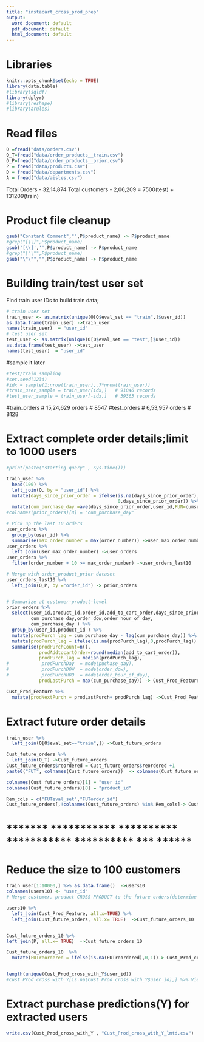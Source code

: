 ```yaml
---
title: "instacart_cross_prod_prep"
output:
  word_document: default
  pdf_document: default
  html_document: default
---
```

# Libraries
```r
knitr::opts_chunk$set(echo = TRUE)
library(data.table)
#library(sqldf)
library(dplyr)
#library(reshape)
#library(arules)
```

# Read files
```r
O =fread("data/orders.csv")
O_T=fread("data/order_products__train.csv")
O_P=fread("data/order_products__prior.csv")
P = fread("data/products.csv")
D = fread("data/departments.csv")
A = fread("data/aisles.csv")
```

Total Orders - 32,14,874
Total customers - 2,06,209 = 7500(test) + 131209(train)

# Product file cleanup
```r
gsub("Constant Comment","",P$product_name) -> P$product_name
#grep("[\\]",P$product_name)
gsub('[\\]','',P$product_name) -> P$product_name
#grep("\"\"",P$product_name)
gsub("\"\"","",P$product_name) -> P$product_name
```

# Building train/test user set  
Find train user IDs to build train data;
```r
# train user set 
train_user <- as.matrix(unique(O[O$eval_set == "train",]$user_id))  
as.data.frame(train_user) ->train_user
names(train_user)  = "user_id"
# test user set 
test_user <- as.matrix(unique(O[O$eval_set == "test",]$user_id))  
as.data.frame(test_user) ->test_user
names(test_user)  = "user_id"

```

#sample it later
```r
#test/train sampling
#set.seed(1234)
#idx = sample(1:nrow(train_user),.7*nrow(train_user))
#train_user_sample = train_user[idx,]   # 91846 records
#test_user_sample = train_user[-idx,]   # 39363 records
```

#train_orders  # 15,24,629 orders  # 8547
#test_orders   # 6,53,957  orders  # 8128


# Extract complete order details;limit to 1000 users
```r

#print(paste("starting query" , Sys.time()))

train_user %>%
  head(100) %>% 
  left_join(O, by = "user_id") %>% 
  mutate(days_since_prior_order = ifelse(is.na(days_since_prior_order),
                                         0,days_since_prior_order)) %>% 
  mutate(cum_purchase_day =ave(days_since_prior_order,user_id,FUN=cumsum))  -> user_orders 
#colnames(prior_orders)[8] = "cum_purchase_day"

# Pick up the last 10 orders 
user_orders %>%
  group_by(user_id) %>%
  summarise(max_order_number = max(order_number)) ->user_max_order_number
user_orders %>% 
  left_join(user_max_order_number) ->user_orders
user_orders %>%
  filter(order_number + 10 >= max_order_number) ->user_orders_last10

# Merge with order_product_prior dataset 
user_orders_last10 %>% 
  left_join(O_P, by ="order_id") -> prior_orders


# Summarize at customer-product-level
prior_orders %>% 
  select(user_id,product_id,order_id,add_to_cart_order,days_since_prior_order,
         cum_purchase_day,order_dow,order_hour_of_day,
         cum_purchase_day ) %>%
  group_by(user_id,product_id ) %>% 
  mutate(prodPurch_lag = cum_purchase_day - lag(cum_purchase_day)) %>%
  mutate(prodPurch_lag = ifelse(is.na(prodPurch_lag),0,prodPurch_lag)) %>%
  summarise(prodPurchCount=n(),
            prodAddtocartOrder=round(median(add_to_cart_order)),
            prodPurch_lag = median(prodPurch_lag),
#            prodPurchDay  = mode(puchase_day),
#            prodPurchDOW  = mode(order_dow),
#            prodPurchHOD  = mode(order_hour_of_day),
            prodLastPurch = max(cum_purchase_day)) -> Cust_Prod_Feature

Cust_Prod_Feature %>% 
  mutate(prodNextPurch = prodLastPurch+ prodPurch_lag) ->Cust_Prod_Feature

```
# Extract future order details
```r
train_user %>% 
  left_join(O[O$eval_set=="train",]) ->Cust_future_orders

Cust_future_orders %>% 
  left_join(O_T) ->Cust_future_orders 
Cust_future_orders$reordered = Cust_future_orders$reordered +1 
paste0("FUT", colnames(Cust_future_orders))  -> colnames(Cust_future_orders)

colnames(Cust_future_orders)[1] = "user_id"
colnames(Cust_future_orders)[8] = "product_id"

Rem_cols = c("FUTeval_set","FUTorder_id")
Cust_future_orders[,!colnames(Cust_future_orders) %in% Rem_cols]-> Cust_future_orders
```

# *******   ***********   **********     ***********   **********    ***  ******# 
# Reduce the size to 100 customers 
```r
train_user[1:10000,] %>% as.data.frame()  ->users10
colnames(users10) <- "user_id"
# Merge customer, product CROSS PRODUCT to the future orders(determine reorders or NOT)

users10 %>% 
  left_join(Cust_Prod_Feature, all.x=TRUE) %>% 
  left_join(Cust_future_orders, all.x= TRUE)  ->Cust_future_orders_10


Cust_future_orders_10 %>% 
left_join(P, all.x= TRUE)  ->Cust_future_orders_10

Cust_future_orders_10  %>% 
  mutate(FUTreordered = ifelse(is.na(FUTreordered),0,1))-> Cust_Prod_cross_with_Y


length(unique(Cust_Prod_cross_with_Y$user_id))
#Cust_Prod_cross_with_Y[is.na(Cust_Prod_cross_with_Y$user_id),] %>% View()
```

# Extract purchase predictions(Y) for extracted users
```r

write.csv(Cust_Prod_cross_with_Y , "Cust_Prod_cross_with_Y_lmtd.csv")
```